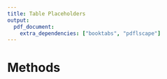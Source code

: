 ```yaml
---
title: Table Placeholders
output: 
  pdf_document:
    extra_dependencies: ["booktabs", "pdflscape"]
---
```


# Methods


\input{"tables/linmod-specs.tex"}

\input{"tables/simpleGLMM-specs.tex"}

\input{"tables/randomwalk-specs.tex"}

\input{"tables/spatial-specs.tex"}
